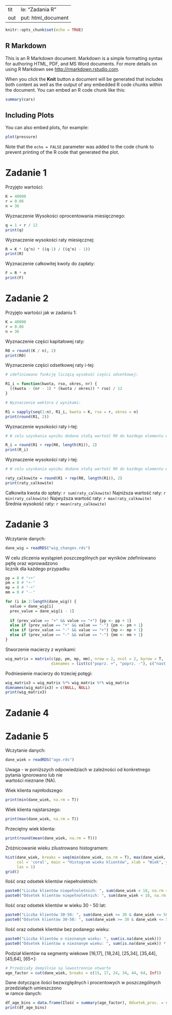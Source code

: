 -- -
title: "Zadania R"
output: html_document
---

```r
knitr::opts_chunk$set(echo = TRUE)
```

## R Markdown

This is an R Markdown document. Markdown is a simple formatting syntax for authoring HTML, PDF, and MS Word documents. For more details on using R Markdown see <http://rmarkdown.rstudio.com>.

When you click the **Knit** button a document will be generated that includes both content as well as the output of any embedded R code chunks within the document. You can embed an R code chunk like this:

```r
summary(cars)
```

## Including Plots

You can also embed plots, for example:

```r
plot(pressure)
```

Note that the `echo = FALSE` parameter was added to the code chunk to prevent printing of the R code that generated the plot.


#  Zadanie 1 

Przyjęto wartości:
```r
K = 40000
r = 0.06
n = 36
```

Wyznaczenie Wysokości oprocentowania miesięcznego:
```r
q = 1 + r / 12 
print(q)
```
Wyznaczenie wysokości raty miesięcznej:
```r
R = K * (q^n) * ((q-1) / ((q^n) - 1))
print(R)
```
Wyznaczenie całkowitej kwoty do zapłaty:
```r
F = R * n 
print(F)
```

#  Zadanie 2

Przyjęto wartości jak w zadaniu 1:
```r
K = 40000
r = 0.06
n = 36
```

Wyznaczenie części kapitałowej raty:
```r
R0 = round((K / n), 2)
print(R0)
```
Wyznaczenie części odsetkowej raty i-tej:
```r
# zdefiniowano funkcję liczącą wysokość części odsetkowej:

R1_i = function(kwota, rso, okres, nr) {
  ((kwota - (nr - 1) * (kwota / okres)) * rso) / 12
}

# Wyznaczenie wektora z wynikami:

R1 = sapply(seq(1:n), R1_i, kwota = K, rso = r, okres = n)
print(round(R1, 2))
```
Wyznaczenie wysokości raty i-tej:

```r
# W celu uzyskania wyniku dodano stałą wartość R0 do każdego elementu wektora R1:

R_i = round(R1 + rep(R0, length(R1)), 2)
print(R_i)
```
Wyznaczenie wysokości raty i-tej:
  
```r
# W celu uzyskania wyniku dodano stałą wartość R0 do każdego elementu wektora R1:

raty_calkowite = round(R1 + rep(R0, length(R1)), 2)
print(raty_calkowite)
```
Całkowita kwota do spłaty: `r sum(raty_calkowite)`
Najniższa wartość raty: `r min(raty_calkowite)`
Najwyższa wartość raty: `r max(raty_calkowite)`
Średnia wysokość raty: `r mean(raty_calkowite)`

# Zadanie 3

Wczytanie danych:

```r
dane_wig = readRDS("wig_changes.rds")
```

W celu zliczenia wystąpień poszczególnych par wyników zdefiniowano pętlę oraz wprowadzono \
licznik dla każdego przypadku

```r
pp = 0 # "++"
pm = 0 # "+-"
mp = 0 # "-+"
mm = 0 # "--"

for (i in 2:length(dane_wig)) {
  value = dane_wig[i]
  prev_value = dane_wig[i - 1]
  
  if (prev_value == "+" && value == "+") {pp <- pp + 1}
  else if (prev_value == "+" && value == "-") {pm <- pm + 1}
  else if (prev_value == "-" && value == "+") {mp <- mp + 1}
  else if (prev_value == "-" && value == "-") {mm <- mm + 1}
}
```

Stworzenie macierzy z wynikami:

```r
wig_matrix = matrix(c(pp, pm, mp, mm), nrow = 2, ncol = 2, byrow = T,
                    dimnames = list(c("poprz. +", "poprz. -"), c("nast. +", "nast. -")))
```

Podniesienie macierzy do trzeciej potęgi:

```r
wig_matrix3 = wig_matrix %*% wig_matrix %*% wig_matrix
dimnames(wig_matrix3) = c(NULL, NULL)
print(wig_matrix3)
```

# Zadanie 4

# Zadanie 5

Wczytanie danych:
```r
dane_wiek = readRDS("age.rds")
```

Uwaga - w poniższych odpowiedziach w zależności od konkretnego pytania ignorowano lub nie \
wartości nieznane (NA).

Wiek klienta najmłodszego:
```r
print(min(dane_wiek, na.rm = T))
```
Wiek klienta najstarszego:
```r
print(max(dane_wiek, na.rm = T))
```
Przeciętny wiek klienta:
```r
print(round(mean(dane_wiek, na.rm = T)))
```
Zróżnicowanie wieku zilustrowano histogramem:
```r
hist(dane_wiek, breaks = seq(min(dane_wiek, na.rm = T), max(dane_wiek, na.rm = T), 1),
     col = 'coral', main = "Histogram wieku klientów", xlab = "Wiek", ylab = "Liczba klientów", 
     las = 1)
grid()
```
Ilość oraz odsetek klientów niepełnoletnich:
```r
paste0("Liczba klientów niepełnoletnich: ", sum(dane_wiek < 18, na.rm = T))
paste0("Odsetek klientów niepełnoletnich: ", sum(dane_wiek < 18, na.rm = T) * 100 / length(dane_wiek), " %")
```

Ilość oraz odsetek klientów w wieku 30 - 50 lat:
```r
paste0("Liczba klientów 30-50: ", sum(dane_wiek >= 30 & dane_wiek <= 50, na.rm = T))
paste0("Odsetek klientów 30-50: ", sum(dane_wiek >= 30 & dane_wiek <= 50, na.rm = T) * 100 / length(dane_wiek), " %")
```
Ilość oraz odsetek klientów bez podanego wieku:
```r
paste0("Liczba klientów o nieznanym wieku: ", sum(is.na(dane_wiek)))
paste0("Odsetek klientów o nieznanym wieku: ", sum(is.na(dane_wiek)) * 100 / length(dane_wiek), " %")
```
Podział klientów na segmenty wiekowe [16,17], [18,24], [25,34], [35,44], [45,64], [65+]:
```r
# Przedziały domyślnie są lewostronnie otwarte
age_factor = cut(dane_wiek, breaks = c(15, 17, 24, 34, 44, 64, Inf))
```

Dane dotyczące ilości bezwzględnych i procentowych w poszczególnych przedziałąch umieszczono \
w ramce danych:

```r
df_age_bins = data.frame(Ilość = summary(age_factor), Odsetek_proc. = summary(age_factor) * 100 / sum(df_age_bins$Ilość))
print(df_age_bins)
```






